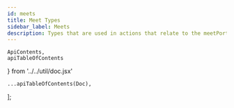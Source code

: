 ```yaml
---
id: meets
title: Meet Types
sidebar_label: Meets
description: Types that are used in actions that relate to the meetPortal.
---
```


    ApiContents,
    apiTableOfContents
} from '../../util/doc.jsx'

    ...apiTableOfContents(Doc),
];

<ApiContents doc={Doc} />